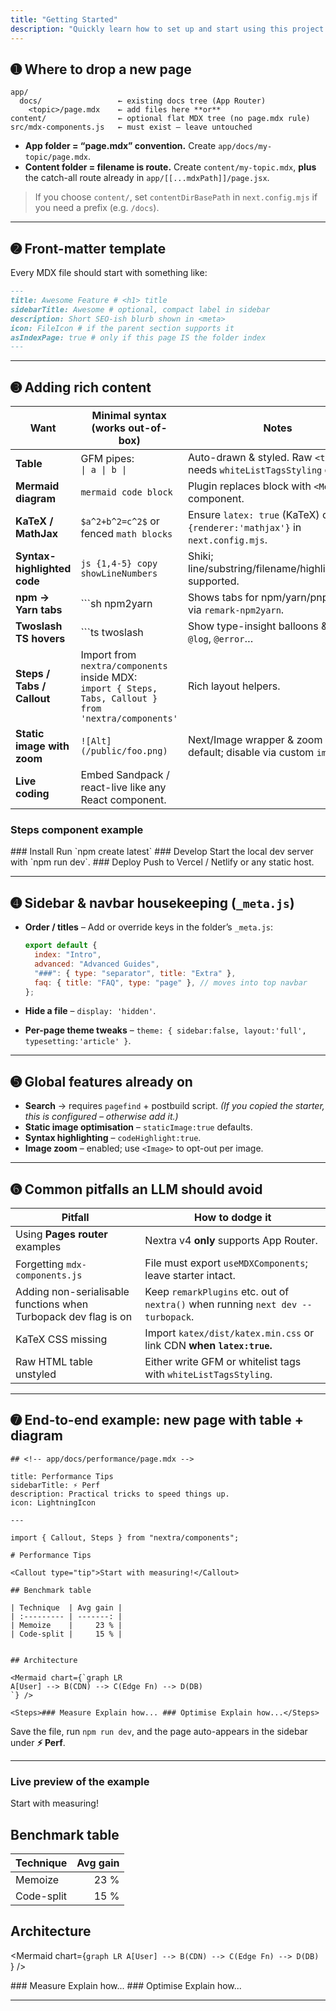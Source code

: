 ```yaml
---
title: "Getting Started"
description: "Quickly learn how to set up and start using this project."
---
```



## ➊ Where to drop a new page

```text
app/
  docs/                 ← existing docs tree (App Router)
    <topic>/page.mdx    ← add files here **or**
content/                ← optional flat MDX tree (no page.mdx rule)
src/mdx-components.js   ← must exist – leave untouched
```

- **App folder = “page.mdx” convention.**
  Create `app/docs/my-topic/page.mdx`.
- **Content folder = filename is route.**
  Create `content/my-topic.mdx`, **plus** the catch-all route already in `app/[[...mdxPath]]/page.jsx`.

> If you choose `content/`, set `contentDirBasePath` in `next.config.mjs` if you need a prefix (e.g. `/docs`).

---

## ➋ Front-matter template

Every MDX file should start with something like:

```md
---
title: Awesome Feature # <h1> title
sidebarTitle: Awesome # optional, compact label in sidebar
description: Short SEO-ish blurb shown in <meta>
icon: FileIcon # if the parent section supports it
asIndexPage: true # only if this page IS the folder index
---
```

---

## ➌ Adding rich content

| Want                        | Minimal syntax (**works out-of-box**)                                                                       | Notes                                                                        |
| --------------------------- | ----------------------------------------------------------------------------------------------------------- | ---------------------------------------------------------------------------- |
| **Table**                   | GFM pipes:<br/>`\| a \| b \|`                                                                               | Auto-drawn & styled. Raw `<table>` needs `whiteListTagsStyling` option.      |
| **Mermaid diagram**         | `mermaid code block`                                                                                        | Plugin replaces block with `<Mermaid>` component.                            |
| **KaTeX / MathJax**         | `$a^2+b^2=c^2$` or fenced `math blocks`                                                                     | Ensure `latex: true` (KaTeX) or `{renderer:'mathjax'}` in `next.config.mjs`. |
| **Syntax-highlighted code** | `js {1,4-5} copy showLineNumbers`                                                                           | Shiki; line/substring/filename/highlight/copy supported.                     |
| **npm → Yarn tabs**         | \`\`\`sh npm2yarn                                                                                           | Shows tabs for npm/yarn/pnpm/bun via `remark-npm2yarn`.                      |
| **Twoslash TS hovers**      | \`\`\`ts twoslash                                                                                           | Show type-insight balloons & custom `@log`, `@error`…                        |
| **Steps / Tabs / Callout**  | Import from `nextra/components` inside MDX: <br/>`import { Steps, Tabs, Callout } from 'nextra/components'` | Rich layout helpers.                                                         |
| **Static image with zoom**  | `![Alt](/public/foo.png)`                                                                                   | Next/Image wrapper & zoom by default; disable via custom `img`.              |
| **Live coding**             | Embed Sandpack / react-live like any React component.                                                       |                                                                              |

### Steps component example

<Steps>
### Install
Run `npm create latest`
### Develop
Start the local dev server with `npm run dev`.
### Deploy
Push to Vercel / Netlify or any static host.
</Steps>

---

## ➍ Sidebar & navbar housekeeping (`_meta.js`)

- **Order / titles** – Add or override keys in the folder’s `_meta.js`:

  ```js
  export default {
    index: "Intro",
    advanced: "Advanced Guides",
    "###": { type: "separator", title: "Extra" },
    faq: { title: "FAQ", type: "page" }, // moves into top navbar
  };
  ```

- **Hide a file** – `display: 'hidden'`.

- **Per-page theme tweaks** – `theme: { sidebar:false, layout:'full', typesetting:'article' }`.

---

## ➎ Global features already on

- **Search** → requires `pagefind` + postbuild script.
  _(If you copied the starter, this is configured – otherwise add it.)_
- **Static image optimisation** – `staticImage:true` defaults.
- **Syntax highlighting** – `codeHighlight:true`.
- **Image zoom** – enabled; use `<Image>` to opt-out per image.

---

## ➏ Common pitfalls an LLM should avoid

| Pitfall                                                         | How to dodge it                                                                  |
| --------------------------------------------------------------- | -------------------------------------------------------------------------------- |
| Using **Pages router** examples                                 | Nextra v4 **only** supports App Router.                                          |
| Forgetting `mdx-components.js`                                  | File must export `useMDXComponents`; leave starter intact.                       |
| Adding non-serialisable functions when Turbopack dev flag is on | Keep `remarkPlugins` etc. out of `nextra()` when running `next dev --turbopack`. |
| KaTeX CSS missing                                               | Import `katex/dist/katex.min.css` or link CDN **when `latex:true`.**             |
| Raw HTML table unstyled                                         | Either write GFM or whitelist tags with `whiteListTagsStyling`.                  |

---

## ➐ End-to-end example: new page with table + diagram

````mdx
## <!-- app/docs/performance/page.mdx -->

title: Performance Tips
sidebarTitle: ⚡️ Perf
description: Practical tricks to speed things up.
icon: LightningIcon

---

import { Callout, Steps } from "nextra/components";

# Performance Tips

<Callout type="tip">Start with measuring!</Callout>

## Benchmark table

| Technique  | Avg gain |
| :--------- | -------: |
| Memoize    |     23 % |
| Code-split |     15 % |


## Architecture

<Mermaid chart={`graph LR
A[User] --> B(CDN) --> C(Edge Fn) --> D(DB)
`} />
````

```mdx
<Steps>### Measure Explain how... ### Optimise Explain how...</Steps>
```

Save the file, run `npm run dev`, and the page auto-appears in the sidebar under **⚡️ Perf**.

---

### Live preview of the example

<Callout type="tip">Start with measuring!</Callout>

## Benchmark table

| Technique  | Avg gain |
| :--------- | -------: |
| Memoize    |     23 % |
| Code-split |     15 % |

## Architecture

<Mermaid chart={`graph LR
A[User] --> B(CDN) --> C(Edge Fn) --> D(DB)
`} />

<Steps>
### Measure
Explain how...
### Optimise
Explain how...
</Steps>

---
